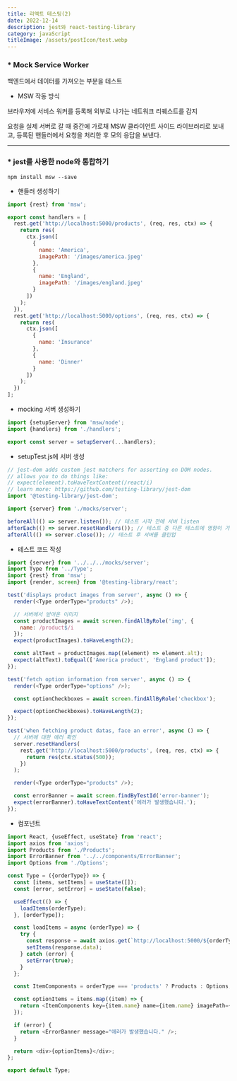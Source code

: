 ```yaml
---
title: 리액트 테스팅(2)
date: 2022-12-14
description: jest와 react-testing-library
category: javaScript
titleImage: /assets/postIcon/test.webp
---
```


### * Mock Service Worker

백엔드에서 데이터를 가져오는 부분을 테스트

- MSW 작동 방식

브라우저에 서비스 워커를 등록해 외부로 나가는 네트워크 리퀘스트를 감지

요청을 실제 서버로 갈 때 중간에 가로채 MSW 클라이언트 사이드 라이브러리로 보내고, 등록된 핸들러에서 요청을 처리한 후 모의 응답을 보낸다.

---

### * jest를 사용한 node와 통합하기

```shell
npm install msw --save
```

- 핸들러 생성하기

```js
import {rest} from 'msw';

export const handlers = [
  rest.get('http://localhost:5000/products', (req, res, ctx) => {
    return res(
      ctx.json([
        {
          name: 'America',
          imagePath: '/images/america.jpeg'
        },
        {
          name: 'England',
          imagePath: '/images/england.jpeg'
        }
      ])
    );
  }),
  rest.get('http://localhost:5000/options', (req, res, ctx) => {
    return res(
      ctx.json([
        {
          name: 'Insurance'
        },
        {
          name: 'Dinner'
        }
      ])
    );
  })
];
```

- mocking 서버 생성하기

```js
import {setupServer} from 'msw/node';
import {handlers} from './handlers';

export const server = setupServer(...handlers);
```

- setupTest.js에 서버 생성

```js
// jest-dom adds custom jest matchers for asserting on DOM nodes.
// allows you to do things like:
// expect(element).toHaveTextContent(/react/i)
// learn more: https://github.com/testing-library/jest-dom
import '@testing-library/jest-dom';

import {server} from './mocks/server';

beforeAll(() => server.listen()); // 테스트 시작 전에 서버 listen
afterEach(() => server.resetHandlers()); // 테스트 중 다른 테스트에 영향이 가지 않도록
afterAll(() => server.close()); // 테스트 후 서버를 클린업
```

- 테스트 코드 작성

```js
import {server} from '../../../mocks/server';
import Type from '../Type';
import {rest} from 'msw';
import {render, screen} from '@testing-library/react';

test('displays product images from server', async () => {
  render(<Type orderType="products" />);

  // 서버에서 받아온 이미지
  const productImages = await screen.findAllByRole('img', {
    name: /product$/i
  });
  expect(productImages).toHaveLength(2);

  const altText = productImages.map((element) => element.alt);
  expect(altText).toEqual(['America product', 'England product']);
});

test('fetch option information from server', async () => {
  render(<Type orderType="options" />);

  const optionCheckboxes = await screen.findAllByRole('checkbox');

  expect(optionCheckboxes).toHaveLength(2);
});

test('when fetching product datas, face an error', async () => {
  // 서버에 대한 에러 확인
  server.resetHandlers(
    rest.get('http://localhost:5000/products', (req, res, ctx) => {
      return res(ctx.status(500));
    })
  );

  render(<Type orderType="products" />);

  const errorBanner = await screen.findByTestId('error-banner');
  expect(errorBanner).toHaveTextContent('에러가 발생했습니다.');
});
```

- 컴포넌트

```js
import React, {useEffect, useState} from 'react';
import axios from 'axios';
import Products from './Products';
import ErrorBanner from '../../components/ErrorBanner';
import Options from './Options';

const Type = ({orderType}) => {
  const [items, setItems] = useState([]);
  const [error, setError] = useState(false);

  useEffect(() => {
    loadItems(orderType);
  }, [orderType]);

  const loadItems = async (orderType) => {
    try {
      const response = await axios.get(`http://localhost:5000/${orderType}`);
      setItems(response.data);
    } catch (error) {
      setError(true);
    }
  };

  const ItemComponents = orderType === 'products' ? Products : Options;

  const optionItems = items.map((item) => {
    return <ItemComponents key={item.name} name={item.name} imagePath={item.imagePath} />;
  });

  if (error) {
    return <ErrorBanner message="에러가 발생했습니다." />;
  }

  return <div>{optionItems}</div>;
};

export default Type;
```
